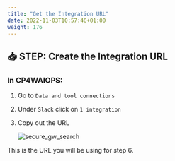 ```yaml
---
title: "Get the Integration URL"
date: 2022-11-03T10:57:46+01:00
weight: 176
---
```




## 📥 STEP: Create the Integration URL




### In CP4WAIOPS:

1. Go to `Data and tool connections`
2. Under `Slack` click on `1 integration`
3. Copy out the URL

	![secure_gw_search](./../images/slack/slack004.png)

This is the URL you will be using for step 6.
















